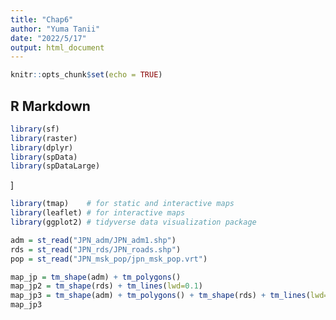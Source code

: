 ```yaml
---
title: "Chap6"
author: "Yuma Tanii"
date: "2022/5/17"
output: html_document
---
```


```r
knitr::opts_chunk$set(echo = TRUE)
```

## R Markdown
```r
library(sf)
library(raster)
library(dplyr)
library(spData)
library(spDataLarge)
```
]
```r
library(tmap)    # for static and interactive maps
library(leaflet) # for interactive maps
library(ggplot2) # tidyverse data visualization package
```

```r
adm = st_read("JPN_adm/JPN_adm1.shp")
rds = st_read("JPN_rds/JPN_roads.shp")
pop = st_read("JPN_msk_pop/jpn_msk_pop.vrt")

map_jp = tm_shape(adm) + tm_polygons()
map_jp2 = tm_shape(rds) + tm_lines(lwd=0.1)
map_jp3 = tm_shape(adm) + tm_polygons() + tm_shape(rds) + tm_lines(lwd=0.1)
map_jp3
```

















